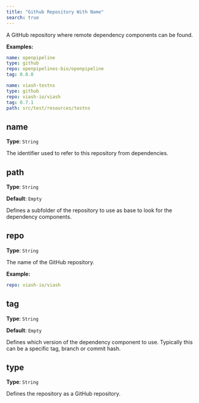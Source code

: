 ```yaml
---
title: "Github Repository With Name"
search: true
---
```


A GitHub repository where remote dependency components can be found.

**Examples:**

```yaml
name: openpipeline
type: github
repo: openpipelines-bio/openpipeline
tag: 0.8.0

```

```yaml
name: viash-testns
type: github
repo: viash-io/viash
tag: 0.7.1
path: src/test/resources/testns

```

## name

**Type**: `String`

The identifier used to refer to this repository from dependencies.

## path

**Type**: `String`

**Default**: `Empty`

Defines a subfolder of the repository to use as base to look for the dependency components.

## repo

**Type**: `String`

The name of the GitHub repository.

**Example:**

```yaml
repo: viash-io/viash
```

## tag

**Type**: `String`

**Default**: `Empty`

Defines which version of the dependency component to use. Typically this can be a specific tag, branch or commit hash.

## type

**Type**: `String`

Defines the repository as a GitHub repository.
